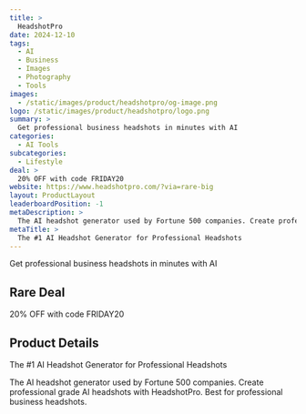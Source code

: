```yaml
---
title: >
  HeadshotPro
date: 2024-12-10
tags:
  - AI
  - Business
  - Images
  - Photography
  - Tools
images:
  - /static/images/product/headshotpro/og-image.png
logo: /static/images/product/headshotpro/logo.png
summary: >
  Get professional business headshots in minutes with AI
categories:
  - AI Tools
subcategories:
  - Lifestyle
deal: >
  20% OFF with code FRIDAY20
website: https://www.headshotpro.com/?via=rare-big
layout: ProductLayout
leaderboardPosition: -1
metaDescription: >
  The AI headshot generator used by Fortune 500 companies. Create professional grade AI headshots with HeadshotPro. Best for professional business headshots.
metaTitle: >
  The #1 AI Headshot Generator for Professional Headshots
---
```

Get professional business headshots in minutes with AI

## Rare Deal

20% OFF with code FRIDAY20

## Product Details

The #1 AI Headshot Generator for Professional Headshots

The AI headshot generator used by Fortune 500 companies. Create professional grade AI headshots with HeadshotPro. Best for professional business headshots.
